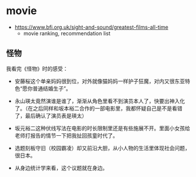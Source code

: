 # movie

- https://www.bfi.org.uk/sight-and-sound/greatest-films-all-time
  - movie ranking, recommendation list




## 怪物

我看完《怪物》时的感受：

- 安藤桜这个单亲妈妈很到位，对外就像猫妈妈一样护子狂魔，对内又很东亚特色“愿你普通结婚生子”。

- 永山瑛太竟然演谁是谁了，渐渐从角色里看不到演员本人了，快要出神入化了。（在之后同样和坂本裕二合作的一部电影里，我都怀疑自己是不是看错了，最后确认了演员表是瑛太）

- 坂元裕二这种伏线写法在电影的时长限制里还是有些施展不开。里面小女孩给老师打报告的情节一下把我扯回孩童时代了。

- 选题刻板守旧（校园霸凌）却又前沿大胆，从小人物的生活里体现社会问题，很日本。

- 从身边统计学来看，这个议题就在身边。

